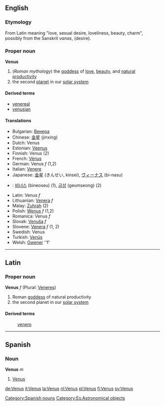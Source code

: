 ==English==
===Etymology===
From Latin meaning "love, sexual desire, loveliness, beauty, charm", possibly from the Sanskrit ''vanas'', (desire).

===Proper noun===
'''Venus'''

# (''Roman mythology'') the [[goddess]] of [[love]], [[beauty]], and [[natural]] [[productivity]]
# the second [[planet]] in our [[solar system]]

==== Derived terms ====
*[[venereal]]
*[[venusian]]<!-- capitalisation? -->

==== Translations ====
*Bulgarian: [[Венера]]
*Chinese: [[金星]] (jinxing)
*Dutch: Venus
*Estonian: [[Veenus]]
*Finnish: Venus (2)
*French: [[Vénus]]
*German: Venus ''f'' (1,2)
*Italian: [[Venere]]
*Japanese: [[金星]] (きんせい, kinsei), [[ヴィーナス]] (bi-nasu)
*{{ko}}: [[비너스]] (bineoseu) (1), [[금성]] (geumseong) (2)
*Latin: Venus ''f'' 
*Lithuanian: [[Venera]] ''f''
*Malay: [[Zuhrah]] (2)
*Polish: [[Wenus]] ''f'' (1,2)
*Romanica: Venus ''f''
*Slovak: [[Venuša]] ''f''
*Slovene: [[Venera]] ''f'' (1, 2)
*Swedish: Venus
*Turkish: [[Venüs]]
*Welsh: [[Gwener]] ''f'

----

==Latin==
===Proper noun===
'''Venus''' ''f'' (Plural: [[Veneres]])

# Roman [[goddess]] of natural productivity
# the second planet in our [[solar system]]

====Derived terms====
:[[venero]]
----
== Spanish == 
=== Noun === 
'''Venus''' ''m'' 
# [[Venus]] 
[[Category:Spanish nouns]]
[[Category:Es:Astronomical objects]]
[[de:Venus]]
[[it:Venus]]
[[la:Venus]]
[[nl:Venus]]
[[pl:Venus]]
[[fi:Venus]]
[[sv:Venus]]